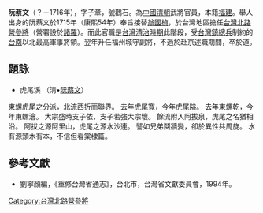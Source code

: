 '''阮蔡文'''（？－1716年），字子章，號鸛石。為[[中國|中國]][[清朝|清朝]]武將官員，本籍[[福建|福建]]。舉人出身的阮蔡文於1715年（康熙54年）奉旨接替[[翁國楨|翁國楨]]，於台灣地區擔任[[台灣北路營|台灣北路營]][[參將|參將]]（營署設於[[諸羅|諸羅]]）。而此官職是[[台灣清治時期|台灣清治時期]]此階段，受[[台灣鎮|台灣鎮]][[總兵|總兵]]制約的[[台南|台南]]以北最高軍事將領。翌年升任福州城守副將，不過於赴京述職期間，卒於道。

{{start box}}
{{s-before|[[翁國楨|翁國楨]]}}
{{s-title|[[台灣北路營|台灣北路營]][[參將|參將]]|1715年上任}}
{{s-after|[[游崇功|游崇功]]}}
{{end box}}

==題詠==
<poem>
*虎尾溪 （淸•[[阮蔡文|阮蔡文]]）
東螺虎尾之分派，北流西折而聯界。
去年虎尾寬，今年虎尾隘。
去年東螺乾，今年東螺澮。
大宗盛時支子依，支子若強大宗壞。
餘流附入阿拔泉，虎尾之名猶相沿。
阿拔之源阿里山，虎尾之源水沙連。
譬如兄弟鬩牆變，卻於異性共周旋。
水有源頭木有本，不信但看棠棣篇。
</poem>
==參考文獻==
*劉寧顏編，《重修台灣省通志》，台北市，台灣省文獻委員會，1994年。

[[Category:台灣北路營參將|Category:台灣北路營參將]]